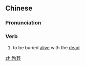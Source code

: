 ==Chinese==
{{zh-forms}}

===Pronunciation===
{{zh-pron
|m=xùnzàng
|c=seon1 zong3
|mn=qz,xm,zz:sūn-chòng
|cat=v
}}

===Verb===
{{zh-verb}}

# to be buried [[alive]] with the [[dead]]

[[zh:殉葬]]